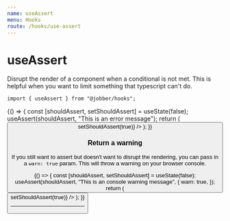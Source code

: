 ```yaml
---
name: useAssert
menu: Hooks
route: /hooks/use-assert
---
```



# useAssert

Disrupt the render of a component when a conditional is not met. This is helpful
when you want to limit something that typescript can't do.

```tsx
import { useAssert } from "@jobber/hooks";
```

<Playground>
  {() => {
    const [shouldAssert, setShouldAssert] = useState(false);
    useAssert(shouldAssert, "This is an error message");
    return (
      <Button label="Trigger error" onClick={() => setShouldAssert(true)} />
    );
  }}
</Playground>

### Return a warning

If you still want to assert but doesn't want to disrupt the rendering, you can
pass in a `warn: true` param. This will throw a warning on your browser console.

<Playground>
  {() => {
    const [shouldAssert, setShouldAssert] = useState(false);
    useAssert(shouldAssert, "This is an console warning message", {
      warn: true,
    });
    return (
      <Button
        label="Trigger console warning"
        onClick={() => setShouldAssert(true)}
      />
    );
  }}
</Playground>

---
